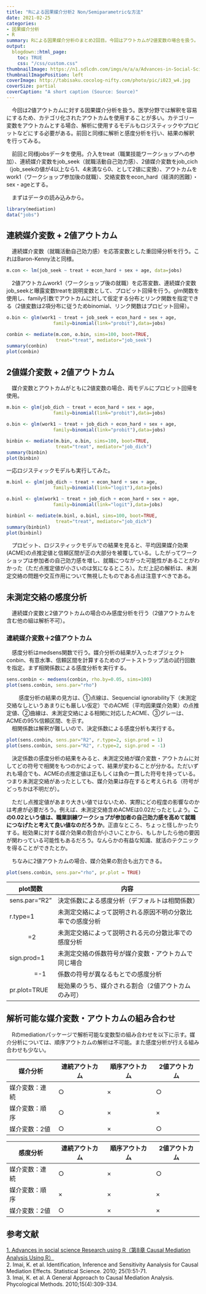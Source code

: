 ```yaml
---
title: "Rによる因果媒介分析2 Non/Semiparametricな方法"
date: 2021-02-25
categories:
- 因果媒介分析
- R
summary: Rによる因果媒介分析のまとめ2回目。今回はアウトカムが2値変数の場合を扱う。
output:
  blogdown::html_page:
    toc: TRUE
    css: "/css/custom.css"
thumbnailImage: https://n1.sdlcdn.com/imgs/e/a/a/Advances-in-Social-Science-Research-SDL679544219-1-c945e.jpg
thumbnailImagePosition: left
coverImage: http://tabisaku.cocolog-nifty.com/photo/pic/i023_w4.jpg
coverSize: partial
coverCaption: "A short caption (Source: Source)"
---
```


　今回は2値アウトカムに対する因果媒介分析を扱う。医学分野では解釈を容易にするため、カテゴリ化されたアウトカムを使用することが多い。カテゴリー変数をアウトカムとする場合、解析に使用するモデルもロジスティックやプロビットなどにする必要がある。前回と同様に解析と感度分析を行い、結果の解釈を行ってみる。
    
　前回と同様jobsデータを使用。介入をtreat（職業技能ワークショップへの参加）、連続媒介変数をjob_seek（就職活動自己効力感）、2値媒介変数をjob_cich（job_seekの値が4以上なら1、4未満なら0、として2値に変換）、アウトカムをwork1（ワークショップ参加後の就職）、交絡変数をecon_hard（経済的困難）・sex・ageとする。

　まずはデータの読み込みから。
```r
library(mediation)
data("jobs")
```

## 連続媒介変数 + 2値アウトカム 
　連続媒介変数（就職活動自己効力感）を応答変数とした重回帰分析を行う。これはBaron-Kenny法と同様。
```r
m.con <- lm(job_seek ~ treat + econ_hard + sex + age, data=jobs)
```

　2値アウトカムwork1（ワークショップ後の就職）を応答変数、連続媒介変数job_seekと曝露変数treatを説明変数として、プロビット回帰を行う。glm関数を使用し、family引数でアウトカムに対して仮定する分布とリンク関数を指定できる（2値変数は2項分布に従うためbinomial、リンク関数はプロビット回帰）。
```r
o.bin <- glm(work1 ~ treat + job_seek + econ_hard + sex + age, 
                 family=binomial(link="probit"),data=jobs)
```

```r
conbin <- mediate(m.con, o.bin, sims=100, boot=TRUE,
                  treat="treat", mediator="job_seek")
summary(conbin)
plot(conbin)
```

## 2値媒介変数 + 2値アウトカム
　媒介変数とアウトカムがともに2値変数の場合、両モデルにプロビット回帰を使用。
```r
m.bin <- glm(job_dich ~ treat + econ_hard + sex + age, 
                 family=binomial(link="probit"),data=jobs)
```

```r
o.bin <- glm(work1 ~ treat + job_dich + econ_hard + sex + age, 
                 family=binomial(link="probit"),data=jobs)
```

```r
binbin <- mediate(m.bin, o.bin, sims=100, boot=TRUE, 
                  treat="treat", mediator="job_dich")
summary(binbin)
plot(binbin)
```


一応ロジスティックモデルも実行してみた。
```r
m.binl <- glm(job_dich ~ treat + econ_hard + sex + age, 
                 family=binomial(link="logit"),data=jobs)
```

```r
o.binl <- glm(work1 ~ treat + job_dich + econ_hard + sex + age, 
                 family=binomial(link="logit"),data=jobs)
```

```r
binbinl <- mediate(m.binl, o.binl, sims=100, boot=TRUE, 
                  treat="treat", mediator="job_dich")
summary(binbinl)
plot(binbinl)
```

　プロビット、ロジスティックモデルでの結果を見ると、平均因果媒介効果(ACME)の点推定値と信頼区間が正の大部分を被覆している。したがってワークショップは参加者の自己効力感を増し、就職につながった可能性があることがわかった（ただ点推定値が小さいのは気になるところ）。ただ上記の解析は、未測定交絡の問題や交互作用について無視したものである点は注意すべきである。

## 未測定交絡の感度分析
　連続媒介変数と2値アウトカムの場合のみ感度分析を行う（2値アウトカムを含む他の組は解析不可）。

### 連続媒介変数＋2値アウトカム
　感度分析はmedsens関数で行う。媒介分析の結果が入ったオブジェクトconbin、有意水準、信頼区間を計算するためのブートストラップ法の試行回数を指定。まず相関係数による感度分析を実行する。
```r
sens.conbin <- medsens(conbin, rho.by=0.05, sims=100)
plot(sens.conbin, sens.par="rho")
```
　
　感度分析の結果の見方は、①点線は、Sequencial ignorability下（未測定交絡なしというあまりにも厳しい仮定）でのACME（平均因果媒介効果）の点推定値、②曲線は、未測定交絡による相関に対応したACME、③グレーは、ACMEの95%信頼区間、を示す。    
　相関係数は解釈が難しいので、決定係数による感度分析も実行する。
```r
plot(sens.conbin, sens.par="R2", r.type=2, sign.prod = 1)
plot(sens.conbin, sens.par="R2", r.type=2, sign.prod = -1)
```
　決定係数の感度分析の結果をみると、未測定交絡が媒介変数・アウトカムに対してどの符号で相関をもつのかによって、結果が変わることが分かる。ただいずれも場合でも、ACMEの点推定値は正もしくは負の一貫した符号を持っている。つまり未測定交絡があったとしても、媒介効果は存在すると考えられる（符号がどっちかは不明だが）。    

　ただし点推定値があまり大きい値ではないため、実際にどの程度の影響なのかは考慮が必要だろう。例えば、未測定交絡含めACMEは0.02だったとしよう。**この0.02という値は、職業訓練ワークショプが参加者の自己効力感を高めて就職につなげたと考えて良い値なのだろうか**。正直なところ、ちょっと怪しかったりする。総効果に対する媒介効果の割合が小さいことから、もしかしたら他の要因が関わっている可能性もあるだろう。なんらかの有益な知識、就活のテクニックを得ることができたとか。    
    
　ちなみに2値アウトカムの場合、媒介効果の割合も出力できる。
```r
plot(sens.conbin, sens.par="rho", pr.plot = TRUE)
```


|plot関数     |内容                                                      |  
|-------------|----------------------------------------------------------|  
|sens.par="R2"|決定係数による感度分析（デフォルトは相関係数）            |   
|r.type=1　　 |未測定交絡によって説明される原因不明の分散比率での感度分析|  
|　　　=2     |未測定交絡によって説明される元の分散比率での感度分析      |  
|sign.prod=1  |未測定交絡の係数符号が媒介変数・アウトカムで同じ場合      |  
|　　　　=-1  |係数の符号が異なるもとでの感度分析           　           |  
|pr.plot=TRUE |総効果のうち、媒介される割合（2値アウトカムのみ可）       |



## 解析可能な媒介変数・アウトカムの組み合わせ
　Rのmediationパッケージで解析可能な変数型の組み合わせを以下に示す。媒介分析については、順序アウトカムの解析は不可能。また感度分析が行える組み合わせも少ない。


|**媒介分析**   |連続アウトカム|順序アウトカム|2値アウトカム|
|---------------|--------------|--------------|-------------|
|媒介変数：連続 |       ○   　 |×             |       ○     |
|媒介変数：順序 |       ○      |×             |       ×     |       　
|媒介変数：2値  |       ○      |×             |       ○     |


|**感度分析**   |連続アウトカム|順序アウトカム|2値アウトカム|
|---------------|--------------|--------------|-------------|
|媒介変数：連続 |       ○   　 |×             |       ○     |
|媒介変数：順序 |       ×      |×             |       ×     |       　
|媒介変数：2値  |       ○      |×             |       ×     |


## 参考文献
[1. Advances in social science Research using R（第8章 Causal Mediation Analysis Using R） ](https://www.springer.com/gp/book/9781441917638)  
2. Imai, K. et al. Identification, Inference and Sensitivity Aanalysis for Causal Mediation Effects. Statistical Science. 2010; 25(1):51-71.  
3. Imai, K. et al. A General Approach to Causal Mediation Analysis. Phycological Methods. 2010;15(4):309-334.


